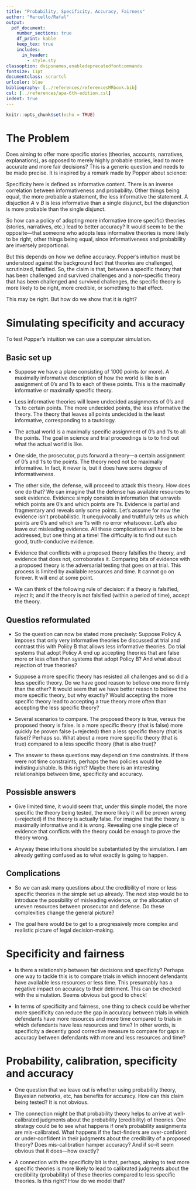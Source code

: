 ```yaml
---
title: "Probability, Specificity, Accuracy, Fairness"
author: "Marcello/Rafal"
output:
  pdf_document:
    number_sections: true
    df_print: kable 
    keep_tex: true
    includes:
      in_header:
        - style.sty
classoption: dvipsnames,enabledeprecatedfontcommands
fontsize: 11pt
documentclass: scrartcl
urlcolor: blue
bibliography: [../references/referencesMRbook.bib]
csl: [../references/apa-6th-edition.csl]
indent: true
---
```


```r
knitr::opts_chunk$set(echo = TRUE)
```

# The Problem


Does aiming to offer more specific stories (theories, accounts, narratives, explanations), as opposed to merely highly probable stories, lead to more accurate and more fair decisions? This is a generic question and needs to be made  precise. 
It is inspired by a remark made by Popper about science:

\begin{quote}
Science does not aim, primarily, at high probabilities. It aims at a high informative content, well backed by experience. But a hypothesis may be very probable simply because it tells us nothing, or very little. A high degree of probability is therefore not an indication of goodness. (Popper, 2002, p. 416, Appendix *IX)
\end{quote}

Specificity here is defined as informative content. There is an inverse correlation between informativeness and probability. Other things being equal, the more probable a statement, the less informative the statement. A disjuction $A\vee B$ is less informative than a single disjunct, but the disjunction is more probable than the single disjunct. 

So how can a policy of adopting more informative (more specific) theories (stories, narratives, etc.) lead to better accuracy? It would seem to be the opposite---that someone who adopts less informative theories is more likely to be right, other things being equal, since informativeness and probability are inversely proportional.

But this depends on how we define accuracy.  Popper's intuition must be understood against the background fact that theories are challenged, scrutinized, falsified.  So, the claim is that, between a specific theory that has been challenged and survived challenges and a non-specific theory that has been challenged and survived challenges, the specific theory is more likely to be right, more credible, or something to that effect. 

This may be right. But how do we show that it is right?

# Simulating specificity and accuracy

To test Popper's intuition we can use a computer simulation. 


## Basic set up

- Suppose we have a plane consisting of 1000 points (or more). A maximally informative description of how the world is like is an assignment of 0's and 1's to each of these points. This is the maximally informative or maximally specific theory. 

- Less informative theories will leave undecided assignments of 0's and 1's to certain points. The more undecided points, the less informative the theory. The theory that leaves all points undecided is the least informative, corresponding to a tautology. 

- The actual world is a maximally specific assignment of 0's and 1's to all the points. The goal in science and trial proceedings is to to find out what the actual world is like.

- One side, the prosecutor, puts forward a theory---a certain assignment of 0's and 1's to the points. The theory need not be maximally informative. In fact, it never is, but it does have some degree of informativeness.

- The other side, the defense, will proceed to attack this theory. How does one do that? We can imagine that the defense has available resources to seek evidence. Evidence simply consists in information that unravels which points are 0's and which points are 1's. Evidence is partial and fragmentary and reveals only some points. Let's assume for now the evidence isn't probabilistic. It unequivocally and truthfully tells us which points are 0's and which are 1's with no error whatsoever. Let's also leave out misleading evidence. All these complications will have to be addressed, but one thing at a time! The difficulty is to find out such good, truth-conducive evidence. 

- Evidence that conflicts with a proposed theory falsifies the theory, and evidence that does not, corroborates it. 
Comparing bits of evidence with a proposed theory is the adversarial testing that goes on at trial. 
This process is limited by available resources and time. It cannot go on forever. It will end at some point. 

- We can think of the following rule of decision: if a theory is falsified, reject it; and if the theory is not falsified (within a period of time), accept the theory. 

## Questios reformulated

- So the question can now be stated more precisely: Suppose Policy A imposes that only very informative theories be discussed at trial and contrast this with Policy B that allows less informative theories.  Do trial systems that adopt Policy A end up accepting theories that are false more or less often than systems that adopt Policy B? And what about rejection of true theories?

- Suppose a more specific theory has resisted all challenges and so did a less specific theory. Do we have good reason to believe one more firmly than the other? It would seem that we have better reason to believe the more specific theory, but why exactly? Would accepting the more specific theory lead to accepting a true theory more often than accepting the less specific theory?

- Several scenarios to compare. The proposed theory is true, versus the proposed theory is false. Is a more specific theory (that is false) more quickly be proven false (=rejected) then a less specific theory (that is false)? Perhaps so.  What about a more more specific theory (that is true) compared to a less specific theory (that is also true)?

- The answer to these questions may depend on time constraints. If there were not time constraints, perhaps the two policies would be indistinguishable. Is this right? Maybe there is an interesting relationships between time, specificity and accuracy. 

## Possisble answers 

- Give limited time, it would seem that, under this simple model, the more specific the theory being tested, the more likely it will be proven wrong (=rejected) if the theory is actually false. For imagine that the theory is maximally informative and it is wrong. Revealing one single piece of evidence that conflicts with the theory could be enough to prove the theory wrong. 

- Anyway these intuitions should be substantiated by the simulation. I am already getting confused as to what exactly is going to happen. 


## Complications

- So we can ask many questions about the credibility of more or less specific theories in the simple set up already. The next step would be to introduce the possibility of misleading evidence, or the allocation of uneven resources between prosecutor and defense.  Do these complexities change the general picture?

- The goal here would be to get to a progressively more complex and realistic picture of legal decision-making. 

# Specificity and fairness

- Is there a relationship between fair decisions and specificity? Perhaps one way to tackle this is to compare trials in which innocent defendants have available less resources or less time. This presumably has a negative impact on accuracy to their detriment. This can be checked with the simulation. Seems obvious but good to check!

-  In terms of specificity and fairness, one thing to check could be whether more specificity can reduce the gap in accuracy between trials in which defendants have more resources and more time compared to trials in which defendants have less resources and time? In other words, is specificity a decently good corrective measure to compare for gaps in accuracy between defendants with more and less resources and time? 


# Probability, calibration, specificity and accuracy

- One question that we leave out is whether using probability theory, Bayesian networks, etc, has benefits for accuracy. How  can this claim being tested? It is not obvious. 

- The connection might be that probability theory helps to arrive at well-calibrated judgments about the probability (credibility) of theories. One strategy could be to see what happens if one's probability assignments are mis-calibrated. What happens if the fact-finders are over-confident or under-confident in their judgments about the credibility of a proposed theory? Does mis-calibration hamper accuracy? And if so--it seem obvious that it does---how exactly?

- A connection with the specificity bit is that, perhaps, aiming to test more specific theories is more likely to lead to calibrated judgments about the credibility (probability) of these theories compared to less specific theories. Is this right? How do we model that?













































